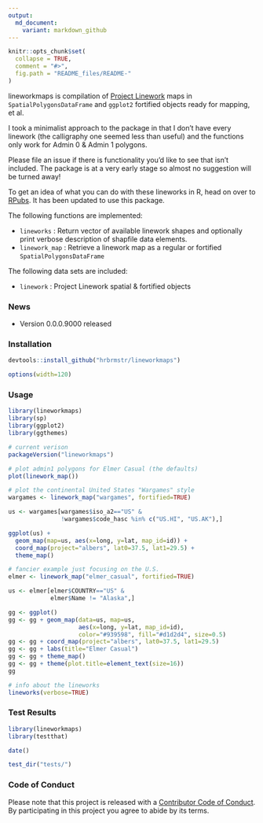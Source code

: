 ```yaml
---
output:
  md_document:
    variant: markdown_github
---
```


<!-- README.md is generated from README.Rmd. Please edit that file -->

```r
knitr::opts_chunk$set(
  collapse = TRUE,
  comment = "#>",
  fig.path = "README_files/README-"
)
```

lineworkmaps is compilation of [Project Linework](http://projectlinework.org/) maps in `SpatialPolygonsDataFrame` and `ggplot2` fortified objects ready for mapping, et al.

I took a minimalist approach to the package in that I don't have every linework (the calligraphy one seemed less than useful) and the functions only work for Admin 0 & Admin 1 polygons.

Please file an issue if there is functionality you'd like to see that isn't included. The package is at a very early stage so almost no suggestion will be turned away!

To get an idea of what you can do with these lineworks in R, head on over to [RPubs](http://rpubs.com/hrbrmstr/project-linework). It has been updated to use this package. 

The following functions are implemented:

- `lineworks` : Return vector of available linework shapes and optionally print verbose description of shapfile data elements.
- `linework_map` :  Retrieve a linework map as a regular or fortified `SpatialPolygonsDataFrame`

The following data sets are included:

- `linework` : Project Linework spatial & fortified objects

### News

- Version 0.0.0.9000 released

### Installation

```r
devtools::install_github("hrbrmstr/lineworkmaps")
```

```r
options(width=120)
```

### Usage

```r
library(lineworkmaps)
library(sp)
library(ggplot2)
library(ggthemes)

# current verison
packageVersion("lineworkmaps")

# plot admin1 polygons for Elmer Casual (the defaults)
plot(linework_map())

# plot the continental United States "Wargames" style
wargames <- linework_map("wargames", fortified=TRUE)

us <- wargames[wargames$iso_a2=="US" & 
               !wargames$code_hasc %in% c("US.HI", "US.AK"),]

ggplot(us) +
  geom_map(map=us, aes(x=long, y=lat, map_id=id)) +
  coord_map(project="albers", lat0=37.5, lat1=29.5) +
  theme_map()

# fancier example just focusing on the U.S.
elmer <- linework_map("elmer_casual", fortified=TRUE)

us <- elmer[elmer$COUNTRY=="US" & 
            elmer$Name != "Alaska",]

gg <- ggplot()
gg <- gg + geom_map(data=us, map=us,
                    aes(x=long, y=lat, map_id=id),
                    color="#939598", fill="#d1d2d4", size=0.5)
gg <- gg + coord_map(project="albers", lat0=37.5, lat1=29.5)
gg <- gg + labs(title="Elmer Casual")
gg <- gg + theme_map()
gg <- gg + theme(plot.title=element_text(size=16))
gg

# info about the lineworks
lineworks(verbose=TRUE)
```

### Test Results

```r
library(lineworkmaps)
library(testthat)

date()

test_dir("tests/")
```

### Code of Conduct

Please note that this project is released with a [Contributor Code of Conduct](CONDUCT.md). 
By participating in this project you agree to abide by its terms.
